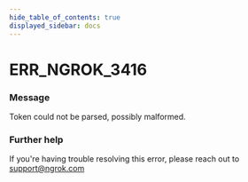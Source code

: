 ```yaml
---
hide_table_of_contents: true
displayed_sidebar: docs
---
```



# ERR_NGROK_3416

### Message

Token could not be parsed, possibly malformed.

<ErrorDetails error="err_ngrok_3416" />

### Further help

If you're having trouble resolving this error, please reach out to [support@ngrok.com](mailto:support@ngrok.com?subject=Help%20with%20ERR_NGROK_3416)

